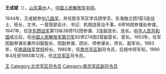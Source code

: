 {{distinguish|王承斌}}
{{BLP unsourced|time=2011-01-18T23:05:59+00:00}}
'''王成斌'''（{{bd|1928年|||catIdx=W}}），[[山东省|山东]][[莱州市|莱州]]人，[[中国人民解放军中将|中国人民解放军中将]]。

1944年，王成斌参加[[八路军|八路军]]，并任胶东军区学兵团学员、东海独立团1营3连战士、班长、文书，一营营部会计、书记、机炮连政治干事，6师16团参谋处参谋。1947年，任[[华东野战军|华东野战军]]第13纵38师112团参谋、2连副连长、连长。[[中华人民共和国|中华人民共和国]]成立后，任[[中国人民解放军陆军第七十三集团军|中国人民解放军第31军]]92师274团2营副营长、营长。1953年，任军团副参谋长兼作训股股长、团副参谋、团长、师参谋长、师长、副军长。1983年，任[[中国人民解放军陆军步兵学院|南昌陆军学校]]校长。1985年，任[[中国人民解放军南京军区|南京军区]]副司令员，后授中将军衔。1990年4月至1993年12月，任[[中国人民解放军北京军区|北京军区]]司令员。

{{start box}}
{{s-mil|pla}}
{{s-before|[[周衣冰|周衣冰]]}}
{{s-title|[[中国人民解放军|中国人民解放军]][[中国人民解放军北京军区|北京军区]]司令员|1990年4月-1993年12月}}
{{s-after|[[李来柱|李来柱]]}}
{{end box}}

{{China-mil-bio-stub}}

[[Category:中国人民解放军中将|王]]
[[Category:北京军区司令员|Category:北京军区司令员]]
[[Category:南京军区副司令员|Category:南京军区副司令员]]